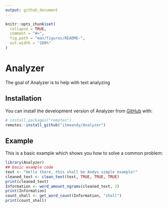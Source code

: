 ```yaml
---
output: github_document
---
```


<!-- README.md is generated from README.Rmd. Please edit that file -->

```r
knitr::opts_chunk$set(
  collapse = TRUE,
  comment = "#>",
  fig.path = "man/figures/README-",
  out.width = "100%"
)
```

# Analyzer

<!-- badges: start -->
<!-- badges: end -->

The goal of Analyzer is to help with text analyzing

## Installation

You can install the development version of Analyzer from [GitHub](https://github.com/itmeandy/Analyzer) with:

``` r
# install.packages("remotes")
remotes::install_github("itmeandy/Analyzer")
```

## Example

This is a basic example which shows you how to solve a common problem:

```r
library(Analyzer)
## basic example code
text <- "Hello there, this shall be Andys simple example!"
cleaned_text <- clean_text(text, TRUE, TRUE, TRUE)
print(cleaned_text)
Information <- word_amount_ngrams(cleaned_text, 2)
print(Information)
count_shall <- get_word_count(Information, "shall")
print(count_shall)
```

